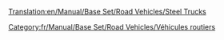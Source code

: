 [[Translation:en/Manual/Base Set/Road Vehicles/Steel Trucks]]

{{fr/Manual/Base Set/Road Vehicles/Vehicule routier|nom      = Camion d'acier Balogh
  |img      = en/Archive/Old 32bpp/Balogh Steel Truck.png
  |prix     = 4 592£ (9 184$)
  |vitesse  = 48 km/h (30 mph)
  |annualite= 421£ (842$)
  |design   = 1936
  |vie      = 15
  |capacite = 15 tonnes d'acier
}}
{{fr/Manual/Base Set/Road Vehicles/Vehicule routier|nom      = Camion d'acier Uhl
  |img      = en/Archive/Old 32bpp/Uhl Steel Truck.png
  |prix     = 5 535£ (11 070$)
  |vitesse  = 88 km/h (55 mph)
  |annualite= 787£ (1 574$)
  |design   = 1978
  |vie      = 15
  |capacite = 18 tonnes d'acier
}}
{{fr/Manual/Base Set/Road Vehicles/Vehicule routier|nom      = Camion d'acier Kelling
  |img      = en/Archive/Old 32bpp/Kelling Steel Truck.png
  |prix     = 5 945£ (11 890$)
  |vitesse  = 112 km/h (70 mph)
  |annualite= 1 125£ (2 250$)
  |design   = 2007
  |vie      = 15
  |capacite = 20 tonnes d'acier
}}

[[Category:fr/Manual/Base Set/Road Vehicles/Véhicules routiers]]